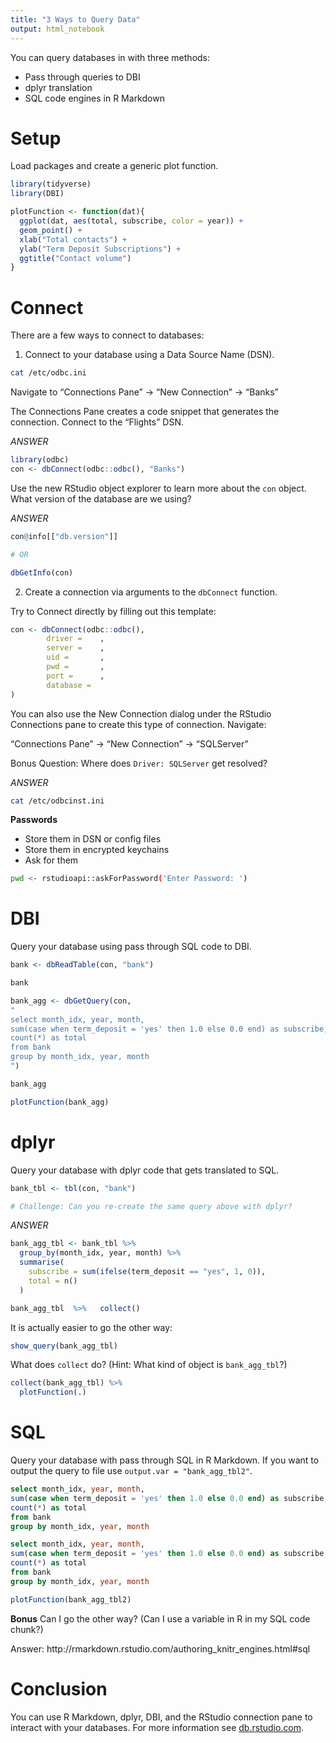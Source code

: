 ```yaml
---
title: "3 Ways to Query Data"
output: html_notebook
---
```


You can query databases in with three methods:

* Pass through queries to DBI
* dplyr translation
* SQL code engines in R Markdown

# Setup

Load packages and create a generic plot function.

```r
library(tidyverse)
library(DBI)

plotFunction <- function(dat){
  ggplot(dat, aes(total, subscribe, color = year)) +
  geom_point() +
  xlab("Total contacts") +
  ylab("Term Deposit Subscriptions") +
  ggtitle("Contact volume")
}
```

# Connect

There are a few ways to connect to databases:

1. Connect to your database using a Data Source Name (DSN). 


```bash
cat /etc/odbc.ini
```

Navigate to "Connections Pane" -> "New Connection" -> "Banks"

The Connections Pane creates a code snippet that generates the connection. Connect to the "Flights" DSN.

*ANSWER*

```r
library(odbc)
con <- dbConnect(odbc::odbc(), "Banks")
```

Use the new RStudio object explorer to learn more about the `con` object. What version of the database are we using?

*ANSWER* 

```r
con@info[["db.version"]]

# OR

dbGetInfo(con)
```

2. Create a connection via arguments to the `dbConnect` function.

Try to Connect directly by filling out this template:

```r
con <- dbConnect(odbc::odbc(), 
        driver =    ,
        server =    ,
        uid =       ,
        pwd =       ,
        port =      ,
        database = 
)
```



You can also use the New Connection dialog under the RStudio Connections pane to create this type of connection. Navigate:

"Connections Pane" -> "New Connection" -> "SQLServer"

Bonus Question: Where does `Driver: SQLServer` get resolved?

*ANSWER*

```bash
cat /etc/odbcinst.ini
```

**Passwords**

- Store them in DSN or config files
- Store them in encrypted keychains
- Ask for them 

```bash
pwd <- rstudioapi::askForPassword('Enter Password: ')
```


# DBI

Query your database using pass through SQL code to DBI.

```r
bank <- dbReadTable(con, "bank")

bank

bank_agg <- dbGetQuery(con,
"
select month_idx, year, month,
sum(case when term_deposit = 'yes' then 1.0 else 0.0 end) as subscribe,
count(*) as total
from bank
group by month_idx, year, month
")

bank_agg

plotFunction(bank_agg)
```

# dplyr

Query your database with dplyr code that gets translated to SQL.

```r
bank_tbl <- tbl(con, "bank")

# Challenge: Can you re-create the same query above with dplyr? 
```

*ANSWER* 

```r

bank_agg_tbl <- bank_tbl %>%
  group_by(month_idx, year, month) %>%
  summarise(
    subscribe = sum(ifelse(term_deposit == "yes", 1, 0)),
    total = n()
  )

bank_agg_tbl  %>%   collect()
```

It is actually easier to go the other way:

```r
show_query(bank_agg_tbl)
```

What does `collect` do? (Hint: What kind of object is `bank_agg_tbl`?)

```r
collect(bank_agg_tbl) %>%
  plotFunction(.)
```

# SQL

Query your database with pass through SQL in R Markdown. If you want to output the query to file use `output.var = "bank_agg_tbl2"`.

```sql
select month_idx, year, month,
sum(case when term_deposit = 'yes' then 1.0 else 0.0 end) as subscribe,
count(*) as total
from bank
group by month_idx, year, month
```

```sql
select month_idx, year, month,
sum(case when term_deposit = 'yes' then 1.0 else 0.0 end) as subscribe,
count(*) as total
from bank
group by month_idx, year, month
```

```r
plotFunction(bank_agg_tbl2)
```


**Bonus** Can I go the other way? (Can I use a variable in R in my SQL code chunk?)

Answer: http://rmarkdown.rstudio.com/authoring_knitr_engines.html#sql

# Conclusion

You can use R Markdown, dplyr, DBI, and the RStudio connection pane to interact with your databases. For more information see [db.rstudio.com](http://db.rstudio.com).

